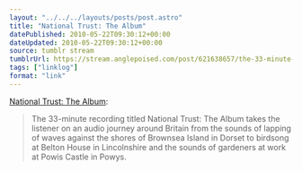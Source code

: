 ```yaml
---
layout: "../../../layouts/posts/post.astro"
title: "National Trust: The Album"
datePublished: 2010-05-22T09:30:12+00:00
dateUpdated: 2010-05-22T09:30:12+00:00
source: tumblr stream
tumblrUrl: https://stream.anglepoised.com/post/621638657/the-33-minute-recording-titled-national-trust-the
tags: ["linklog"]
format: "link"
---
```


[National Trust: The Album](http://www.nationaltrust.org.uk/main/w-global/w-news/w-latest_news/w-news-national-trust-the-album.htm):

> The 33-minute recording titled National Trust: The Album takes the listener on an audio journey around Britain from the sounds of lapping of waves against the shores of Brownsea Island in Dorset to birdsong at Belton House in Lincolnshire and the sounds of gardeners at work at Powis Castle in Powys.

